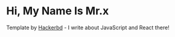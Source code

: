 # Hi, My Name Is Mr.x

Template by [Hackerbd](https://t.me/hackerbd1) - I write about JavaScript and React there!
